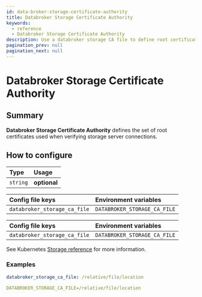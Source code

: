```yaml
---
id: data-broker-storage-certificate-authority
title: Databroker Storage Certificate Authority
keywords:
  - reference
  - Databroker Storage Certificate Authority
description: Use a databroker storage CA file to define root certificates when verifying server storage connections.
pagination_prev: null
pagination_next: null
---
```



# Databroker Storage Certificate Authority

## Summary

**Databroker Storage Certificate Authority** defines the set of root certificates used when verifying storage server connections.

## How to configure

| **Type** | **Usage**    |
| :------- | :----------- |
| `string` | **optional** |

<Tabs>
<TabItem value="Core" label="Core">

| **Config file keys**         | **Environment variables**    |
| :--------------------------- | :--------------------------- |
| `databroker_storage_ca_file` | `DATABROKER_STORAGE_CA_FILE` |

</TabItem>
<TabItem value="Enterprise" label="Enterprise">

| **Config file keys**         | **Environment variables**    |
| :--------------------------- | :--------------------------- |
| `databroker_storage_ca_file` | `DATABROKER_STORAGE_CA_FILE` |

</TabItem>
<TabItem value="Kubernetes" label="Kubernetes">

See Kubernetes [Storage reference](/docs/deploying/k8s/reference#storage) for more information.

</TabItem>
</Tabs>

### Examples

```yaml
databroker_storage_ca_file: /relative/file/location

DATABROKER_STORAGE_CA_FILE=/relative/file/location
```
